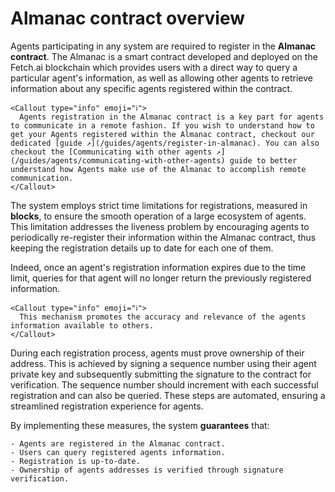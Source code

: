 
# Almanac contract overview

Agents participating in any system are required to register in the **Almanac contract**. The Almanac is a smart contract developed and deployed on the Fetch.ai blockchain which provides users with a direct way to query a particular agent's information, as well as allowing other agents to retrieve information about any specific agents registered within the contract.

    <Callout type="info" emoji="ℹ️">
      Agents registration in the Almanac contract is a key part for agents to communicate in a remote fashion. If you wish to understand how to get your Agents registered within the Almanac contract, checkout our dedicated [guide ↗️](/guides/agents/register-in-almanac). You can also checkout the [Communicating with other agents ↗️](/guides/agents/communicating-with-other-agents) guide to better understand how Agents make use of the Almanac to accomplish remote communication.
    </Callout>

The system employs strict time limitations for registrations, measured in **blocks**, to ensure the smooth operation of a large ecosystem of agents. This limitation addresses the liveness problem by encouraging agents to periodically re-register their information within the Almanac contract, thus keeping the registration details up to date for each one of them.

Indeed, once an agent's registration information expires due to the time limit, queries for that agent will no longer return the previously registered information.

    <Callout type="info" emoji="ℹ️">
      This mechanism promotes the accuracy and relevance of the agents information available to others.
    </Callout>

During each registration process, agents must prove ownership of their address. This is achieved by signing a sequence number using their agent private key and subsequently submitting the signature to the contract for verification. The sequence number should increment with each successful registration and can also be queried. These steps are automated, ensuring a streamlined registration experience for agents.

By implementing these measures, the system **guarantees** that:

    - Agents are registered in the Almanac contract.
    - Users can query registered agents information.
    - Registration is up-to-date.
    - Ownership of agents addresses is verified through signature verification.

